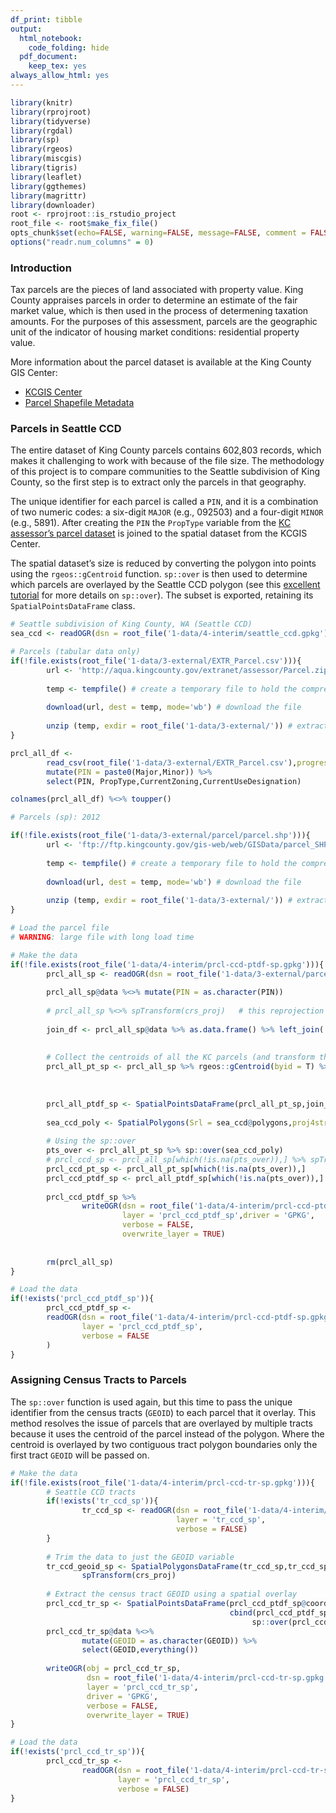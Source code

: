 ```yaml
---
df_print: tibble
output:
  html_notebook:
    code_folding: hide
  pdf_document:
    keep_tex: yes
always_allow_html: yes
---
```


```r
library(knitr)
library(rprojroot)
library(tidyverse)
library(rgdal)
library(sp)
library(rgeos)
library(miscgis)
library(tigris)
library(leaflet)
library(ggthemes)
library(magrittr)
library(downloader)
root <- rprojroot::is_rstudio_project
root_file <- root$make_fix_file()
opts_chunk$set(echo=FALSE, warning=FALSE, message=FALSE, comment = FALSE)
options("readr.num_columns" = 0)
```

### Introduction

Tax parcels are the pieces of land associated with property value. King County appraises parcels in order to determine an estimate of the fair market value, which is then used in the process of determening taxation amounts. For the purposes of this assessment, parcels are the geographic unit of the indicator of housing market conditions: residential property value. 

More information about the parcel dataset is available at the King County GIS Center:

  * [KCGIS Center](http://www.kingcounty.gov/operations/GIS/GISData.aspx)
  * [Parcel Shapefile Metadata](http://www5.kingcounty.gov/sdc/Metadata.aspx?Layer=parcel)

### Parcels in Seattle CCD

The entire dataset of King County parcels contains 602,803 records, which makes it challenging to work with because of the file size. The methodology of this project is to compare communities to the Seattle subdivision of King County, so the first step is to extract only the parcels in that geography.

The unique identifier for each parcel is called a `PIN`, and it is a combination of two numeric codes: a six-digit `MAJOR` (e.g., 092503) and a four-digit `MINOR` (e.g., 5891). After creating the `PIN` the `PropType` variable from the [KC assessor's parcel dataset](http://info.kingcounty.gov/Assessor/DataDownload/default.aspx) is joined to the spatial dataset from the KCGIS Center.

The spatial dataset's size is reduced by converting the polygon into points using the `rgeos::gCentroid` function. `sp::over` is then used to determine which parcels are overlayed by the Seattle CCD polygon (see this [excellent tutorial](https://cran.r-project.org/web/packages/sp/vignettes/over.pdf) for more details on `sp::over`). The subset is exported, retaining its `SpatialPointsDataFrame` class.


```r
# Seattle subdivision of King County, WA (Seattle CCD)
sea_ccd <- readOGR(dsn = root_file('1-data/4-interim/seattle_ccd.gpkg'),layer = "seattle",verbose = FALSE) %>% spTransform(crs_proj)

# Parcels (tabular data only)
if(!file.exists(root_file('1-data/3-external/EXTR_Parcel.csv'))){
        url <- 'http://aqua.kingcounty.gov/extranet/assessor/Parcel.zip' # direct URL to the file download
        
        temp <- tempfile() # create a temporary file to hold the compressed download
        
        download(url, dest = temp, mode='wb') # download the file
        
        unzip (temp, exdir = root_file('1-data/3-external/')) # extract the file to the project folder
}

prcl_all_df <- 
        read_csv(root_file('1-data/3-external/EXTR_Parcel.csv'),progress = FALSE) %>% 
        mutate(PIN = paste0(Major,Minor)) %>% 
        select(PIN, PropType,CurrentZoning,CurrentUseDesignation)

colnames(prcl_all_df) %<>% toupper() 

# Parcels (sp): 2012

if(!file.exists(root_file('1-data/3-external/parcel/parcel.shp'))){
        url <- 'ftp://ftp.kingcounty.gov/gis-web/web/GISData/parcel_SHP.zip' # direct URL to the file download
        
        temp <- tempfile() # create a temporary file to hold the compressed download
        
        download(url, dest = temp, mode='wb') # download the file
        
        unzip (temp, exdir = root_file('1-data/3-external/')) # extract the file to the project folder
}

# Load the parcel file
# WARNING: large file with long load time

# Make the data
if(!file.exists(root_file('1-data/4-interim/prcl-ccd-ptdf-sp.gpkg'))){
        prcl_all_sp <- readOGR(dsn = root_file('1-data/3-external/parcel/'),layer = 'parcel',verbose = FALSE) 
        
        prcl_all_sp@data %<>% mutate(PIN = as.character(PIN))
        
        # prcl_all_sp %<>% spTransform(crs_proj)   # this reprojection is prohibively slow 
        
        join_df <- prcl_all_sp@data %>% as.data.frame() %>% left_join(.,prcl_all_df, by = "PIN")
        
        
        # Collect the centroids of all the KC parcels (and transform their CRS to match the project CRS)
        prcl_all_pt_sp <- prcl_all_sp %>% rgeos::gCentroid(byid = T) %>% spTransform(crs_proj)
        
        
        
        prcl_all_ptdf_sp <- SpatialPointsDataFrame(prcl_all_pt_sp,join_df,match.ID = FALSE)
        
        sea_ccd_poly <- SpatialPolygons(Srl = sea_ccd@polygons,proj4string = crs_proj) 
        
        # Using the sp::over 
        pts_over <- prcl_all_pt_sp %>% sp::over(sea_ccd_poly) 
        # prcl_ccd_sp <- prcl_all_sp[which(!is.na(pts_over)),] %>% spTransform(crs_proj) # slow
        prcl_ccd_pt_sp <- prcl_all_pt_sp[which(!is.na(pts_over)),]
        prcl_ccd_ptdf_sp <- prcl_all_ptdf_sp[which(!is.na(pts_over)),]
        
        prcl_ccd_ptdf_sp %>% 
                writeOGR(dsn = root_file('1-data/4-interim/prcl-ccd-ptdf-sp.gpkg'),
                         layer = 'prcl_ccd_ptdf_sp',driver = 'GPKG',
                         verbose = FALSE,
                         overwrite_layer = TRUE)
        
        
        rm(prcl_all_sp)
}

# Load the data
if(!exists('prcl_ccd_ptdf_sp')){
        prcl_ccd_ptdf_sp <- 
        readOGR(dsn = root_file('1-data/4-interim/prcl-ccd-ptdf-sp.gpkg'),
                layer = 'prcl_ccd_ptdf_sp',
                verbose = FALSE
        )
}


```

### Assigning Census Tracts to Parcels

The `sp::over` function is used again, but this time to pass the unique identifier from the census tracts (`GEOID`) to each parcel that it overlay. This method resolves the issue of parcels that are overlayed by multiple tracts because it uses the centroid of the parcel instead of the polygon. Where the centroid is overlayed by two contiguous tract polygon boundaries only the first tract `GEOID` will be passed on.

```r

# Make the data
if(!file.exists(root_file('1-data/4-interim/prcl-ccd-tr-sp.gpkg'))){
        # Seattle CCD tracts
        if(!exists('tr_ccd_sp')){
                tr_ccd_sp <- readOGR(dsn = root_file('1-data/4-interim/tr-ccd-sp.gpkg'),
                                     layer = 'tr_ccd_sp',
                                     verbose = FALSE)
        }
        
        # Trim the data to just the GEOID variable
        tr_ccd_geoid_sp <- SpatialPolygonsDataFrame(tr_ccd_sp,tr_ccd_sp@data['GEOID']) %>% 
                spTransform(crs_proj)
        
        # Extract the census tract GEOID using a spatial overlay
        prcl_ccd_tr_sp <- SpatialPointsDataFrame(prcl_ccd_ptdf_sp@coords,
                                                 cbind(prcl_ccd_ptdf_sp@data,
                                                      sp::over(prcl_ccd_ptdf_sp,tr_ccd_geoid_sp)))
        prcl_ccd_tr_sp@data %<>% 
                mutate(GEOID = as.character(GEOID)) %>% 
                select(GEOID,everything())
        
        writeOGR(obj = prcl_ccd_tr_sp,
                 dsn = root_file('1-data/4-interim/prcl-ccd-tr-sp.gpkg'),
                 layer = 'prcl_ccd_tr_sp',
                 driver = 'GPKG',
                 verbose = FALSE,
                 overwrite_layer = TRUE)
}

# Load the data
if(!exists('prcl_ccd_tr_sp')){
        prcl_ccd_tr_sp <- 
                readOGR(dsn = root_file('1-data/4-interim/prcl-ccd-tr-sp.gpkg'),
                        layer = 'prcl_ccd_tr_sp',
                        verbose = FALSE)
}

```

